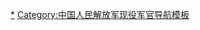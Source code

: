 {{Navbox
|name = 中华人民共和国现役上将
|state = {{{state|autocollapse}}}
|titlestyle = background: darkgreen; color: yellow;
|title = [[File:People's Liberation Army Flag of the People's Republic of China.svg|24px|中国人民解放军军旗]] [[中国人民解放军上将|<span style="color:yellow;">中华人民共和国现役上将</span>]] [[上将|<span style="color:yellow;">★★★</span>]]
|groupstyle = text-align: center;

|group1style = background: #007500;
|group1 = [[:Category:中国人民解放军上将|<span style="color:yellow;">陆军上将</span>]]
|list1 = [[张又侠]]（中央军委副主席）{{wrap}}[[李作成]]（中央军委委员、军委联合参谋部参谋长）{{wrap}}[[徐起零]]（军委联合参谋部副参谋长）{{wrap}}[[高津]]（军委后勤保障部部长）{{wrap}}[[李尚福]]（军委装备发展部部长）{{wrap}}[[林向阳 (1964年)|林向阳]]（东部战区司令员）{{wrap}}[[何平 (上将)|何平]]（东部战区政治委员）{{wrap}}[[王秀斌]]（南部战区司令员）{{wrap}}[[王建武]]（南部战区政治委员）{{wrap}}[[汪海江]]（西部战区司令员）{{wrap}}[[李凤彪]]（西部战区政治委员）{{wrap}}[[李桥铭]]（北部战区司令员）{{wrap}}[[吴亚男 (陆军)|吴亚男]]（中部战区司令员）{{wrap}}[[徐德清]]（中部战区政治委员）{{wrap}}[[刘振立]]（陆军司令员）{{wrap}}[[秦树桐]]（陆军政治委员）{{wrap}}[[巨乾生|巨-{乾}-生]]（战略支援部队司令员）{{wrap}}[[李伟 (1960年)|李伟]]（战略支援部队政治委员）{{wrap}}[[杨学军]]（军事科学院院长）{{wrap}}[[郑和 (1958年)|郑和]]（国防大学政治委员）{{wrap}}[[何卫东]]（东部战区原司令员）
|group2style = background: #00009A;
|group2 = [[:Category:中国人民解放军海军上将|<span style="color:yellow;">海军上将</span>]]
|list2 = [[苗华]]（中央军委委员、军委政治工作部主任）{{wrap}}[[刘青松 (解放军)|刘青松]]（北部战区政治委员）{{wrap}}[[董军 (海军)|董军]]（海军司令员）{{wrap}}[[袁华智]]（海军政治委员）

|group3style = background: #2F9AFF;
|group3 = [[:Category:中国人民解放军空军上将|<span style="color:yellow;">空军上将</span>]]
|list3 = [[许其亮]]（中央军委副主席）{{wrap}}[[常丁求]]（空军司令员）{{wrap}}[[郭普校]]（空军政治委员）{{wrap}}[[许学强 (1962年)|许学强]]（国防大学校长）

|group4style = background: #FF9904;
|group4 = [[:Category:中国人民解放军火箭军上将|<span style="color:yellow;">火箭军上将</small></span>]]
|list4 = [[魏凤和]]（中央军委委员、国务委员兼国防部部长）{{wrap}} [[张升民]]（中央军委委员、中央军委纪委书记）{{wrap}}[[李玉超]]（火箭军司令员）{{wrap}} [[徐忠波]]（火箭军政治委员）

|group5style = background: #4C603E;
|group5 = [[:Category:中国人民武装警察部队上将|<span style="color:yellow;">武警上将</span>]]
|list5 = [[王春宁]]（武警部队司令员）{{wrap}}[[张红兵]]（武警部队政治委员）

|belowstyle = background: darkgreen;
|below = <span style="color:yellow;">注：2019年12月起，上将军衔是军委副主席、军委委员和正战区职干部的编制军衔。正战区职干部满65岁或任正战区职满8年而不能晋升者须退役。</span><references group="注" />
}}<noinclude>

[[Category:中华人民共和国上将|*]]
[[Category:中国人民解放军现役军官导航模板]]
</noinclude>